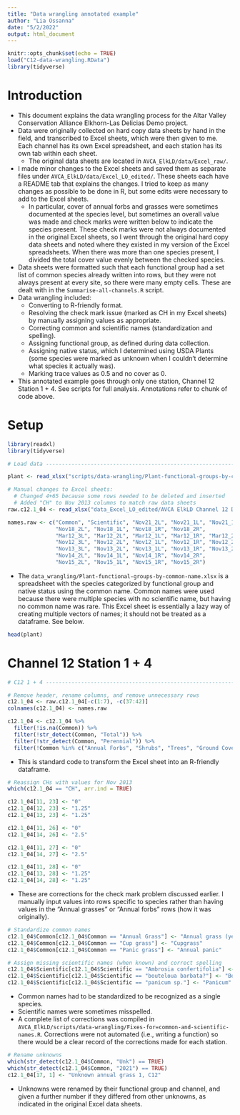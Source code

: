 ```yaml
---
title: "Data wrangling annotated example"
author: "Lia Ossanna"
date: "5/2/2022"
output: html_document
---
```


```r
knitr::opts_chunk$set(echo = TRUE)
load("C12-data-wrangling.RData")
library(tidyverse)
```

# Introduction
- This document explains the data wrangling process for the Altar Valley Conservation Alliance Elkhorn-Las Delicias Demo project.
- Data were originally collected on hard copy data sheets by hand in the field, and transcribed to Excel sheets, which were then given to me. Each channel has its own Excel spreadsheet, and each station has its own tab within each sheet.
  - The original data sheets are located in `AVCA_ElkLD/data/Excel_raw/`.
- I made minor changes to the Excel sheets and saved them as separate files under `AVCA_ElkLD/data/Excel_LO_edited/`. These sheets each have a README tab that explains the changes. I tried to keep as many changes as possible to be done in R, but some edits were necessary to add to the Excel sheets.
  - In particular, cover of annual forbs and grasses were sometimes documented at the species level, but sometimes an overall value was made and check marks were written below to indicate the species present. These check marks were not always documented in the original Excel sheets, so I went through the original hard copy data sheets and noted where they existed in my version of the Excel spreadsheets. When there was more than one species present, I divided the total cover value evenly between the checked species.
- Data sheets were formatted such that each functional group had a set list of common species already written into rows, but they were not always present at every site, so there were many empty cells. These are dealt with in the `Summarise-all-channels.R` script.
- Data wrangling included:
  - Converting to R-friendly format.
  - Resolving the check mark issue (marked as CH in my Excel sheets) by manually assigning values as appropriate.
  - Correcting common and scientific names (standardization and spelling).
  - Assigning functional group, as defined during data collection.
  - Assigning native status, which I determined using USDA Plants (some species were marked as unknown when I couldn't determine what species it actually was).
  - Marking trace values as 0.5 and no cover as 0.
- This annotated example goes through only one station, Channel 12 Station 1 + 4. See scripts for full analysis. Annotations refer to chunk of code above.


# Setup
```r
library(readxl)
library(tidyverse)

# Load data ---------------------------------------------------------------

plant <- read_xlsx("scripts/data-wrangling/Plant-functional-groups-by-common-name.xlsx")

# Manual changes to Excel sheets:
  # Changed 4+65 because some rows needed to be deleted and inserted
  # Added "CH" to Nov 2013 columns to match raw data sheets
raw.c12.1_04 <- read_xlsx("data_Excel_LO_edited/AVCA ElkLD Channel 12 Data - USE FOR 2021 ANALYSIS_LO 220201.xlsx", sheet = "1 + 4")

names.raw <- c("Common", "Scientific", "Nov21_2L", "Nov21_1L", "Nov21_1R", "Nov21_2R",
               "Nov18_2L", "Nov18_1L", "Nov18_1R", "Nov18_2R",
               "Mar12_3L", "Mar12_2L", "Mar12_1L", "Mar12_1R", "Mar12_2R", "Mar12_3R",
               "Nov12_3L", "Nov12_2L", "Nov12_1L", "Nov12_1R", "Nov12_2R", "Nov12_3R",
               "Nov13_3L", "Nov13_2L", "Nov13_1L", "Nov13_1R", "Nov13_2R", "Nov13_3R",
               "Nov14_2L", "Nov14_1L", "Nov14_1R", "Nov14_2R",
               "Nov15_2L", "Nov15_1L", "Nov15_1R", "Nov15_2R") 
```

- The `data_wrangling/Plant-functional-groups-by-common-name.xlsx` is a spreadsheet with the species categorized by functional group and native status using the common name. Common names were used because there were multiple species with no scientific name, but having no common name was rare. This Excel sheet is essentially a lazy way of creating multiple vectors of names; it should not be treated as a dataframe. See below.
```r
head(plant)
```

# Channel 12 Station 1 + 4
```r
# C12 1 + 4 ---------------------------------------------------------------

# Remove header, rename columns, and remove unnecessary rows
c12.1_04 <- raw.c12.1_04[-c(1:7), -c(37:42)]
colnames(c12.1_04) <- names.raw

c12.1_04 <- c12.1_04 %>% 
  filter(!is.na(Common)) %>% 
  filter(!str_detect(Common, "Total")) %>% 
  filter(!str_detect(Common, "Perennial")) %>% 
  filter(!Common %in% c("Annual Forbs", "Shrubs", "Trees", "Ground Cover"))

```
- This is standard code to transform the Excel sheet into an R-friendly dataframe.

```r
# Reassign CHs with values for Nov 2013
which(c12.1_04 == "CH", arr.ind = TRUE)

c12.1_04[11, 23] <- "0"
c12.1_04[12, 23] <- "1.25"
c12.1_04[13, 23] <- "1.25"

c12.1_04[11, 26] <- "0"
c12.1_04[14, 26] <- "2.5"

c12.1_04[11, 27] <- "0"
c12.1_04[14, 27] <- "2.5"

c12.1_04[11, 28] <- "0"
c12.1_04[13, 28] <- "1.25"
c12.1_04[14, 28] <- "1.25"
```
- These are corrections for the check mark problem discussed earlier. I manually input values into rows specific to species rather than having values in the "Annual grasses" or "Annual forbs" rows (how it was originally).

```r
# Standardize common names
c12.1_04$Common[c12.1_04$Common == "Annual Grass"] <- "Annual grass (year summed)"
c12.1_04$Common[c12.1_04$Common == "Cup grass"] <- "Cupgrass"
c12.1_04$Common[c12.1_04$Common == "Panic grass"] <- "Annual panic"

# Assign missing scientific names (when known) and correct spelling
c12.1_04$Scientific[c12.1_04$Scientific == "Ambrosia confertifolia"] <- "Ambrosia confertiflora"
c12.1_04$Scientific[c12.1_04$Scientific == "bouteloua barbata?"] <- "Bouteloua barbata"
c12.1_04$Scientific[c12.1_04$Scientific == "panicum sp."] <- "Panicum"
```
- Common names had to be standardized to be recognized as a single species.
- Scientific names were sometimes misspelled.
- A complete list of corrections was compiled in `AVCA_ElkLD/scripts/data-wrangling/Fixes-for=common-and-scientific-names.R`. Corrections were not automated (i.e., writing a function) so there would be a clear record of the corrections made for each station.

```r
# Rename unknowns
which(str_detect(c12.1_04$Common, "Unk") == TRUE)
which(str_detect(c12.1_04$Common, "2021") == TRUE)
c12.1_04[17, 1] <- "Unknown annual grass 1, C12"
```
- Unknowns were renamed by their functional group and channel, and given a further number if they differed from other unknowns, as indicated in the original Excel data sheets.

